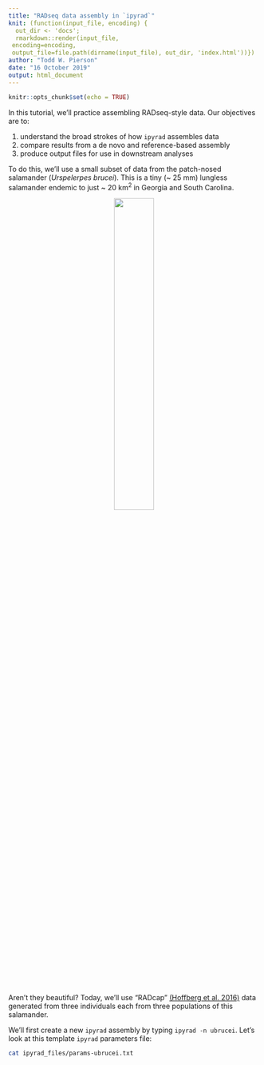 ```yaml
---
title: "RADseq data assembly in `ipyrad`"
knit: (function(input_file, encoding) {
  out_dir <- 'docs';
  rmarkdown::render(input_file,
 encoding=encoding,
 output_file=file.path(dirname(input_file), out_dir, 'index.html'))})
author: "Todd W. Pierson"
date: "16 October 2019"
output: html_document
---
```


```r
knitr::opts_chunk$set(echo = TRUE)
```

In this tutorial, we'll practice assembling RADseq-style data. Our objectives are to:

1) understand the broad strokes of how `ipyrad` assembles data
2) compare results from a de novo and reference-based assembly
3) produce output files for use in downstream analyses

To do this, we'll use a small subset of data from the patch-nosed salamander (*Urspelerpes brucei*). This is a tiny (~ 25 mm) lungless salamander endemic to just ~ 20 km^2^ in Georgia and South Carolina. 

<center>![](https://live.staticflickr.com/277/19325478625_f58f9b7b15_b.jpg){ width=40% }</center>

\
Aren't they beautiful? Today, we'll use "RADcap" [(Hoffberg et al. 2016)](https://onlinelibrary.wiley.com/doi/abs/10.1111/1755-0998.12566) data generated from three individuals each from three populations of this salamander.

We'll first create a new `ipyrad` assembly by typing `ipyrad -n ubrucei`. Let's look at this template `ipyrad` parameters file:

```bash
cat ipyrad_files/params-ubrucei.txt
```